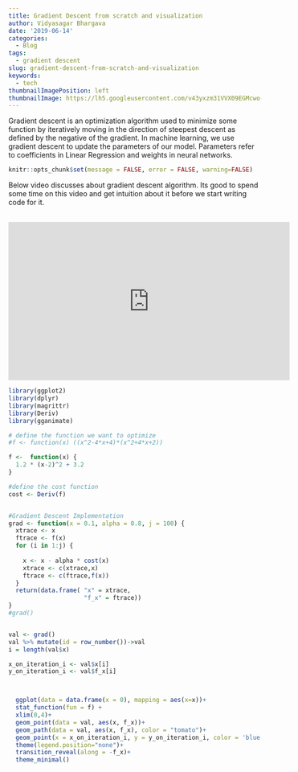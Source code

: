 ```yaml
---
title: Gradient Descent from scratch and visualization
author: Vidyasagar Bhargava
date: '2019-06-14'
categories:
  - Blog
tags:
  - gradient descent
slug: gradient-descent-from-scratch-and-visualization
keywords:
  - tech
thumbnailImagePosition: left
thumbnailImage: https://lh5.googleusercontent.com/v43yxzm31VVX09EGMcwo-oA1J2BqYRy57wo2CyKVszSKDhaJlSzD0DOmuec=w2400
---
```


Gradient descent is an optimization algorithm used to minimize some function by iteratively moving in the direction of steepest descent as defined by the negative of the gradient. In machine learning, we use gradient descent to update the parameters of our model. Parameters refer to coefficients in Linear Regression and weights in neural networks. 



```r
knitr::opts_chunk$set(message = FALSE, error = FALSE, warning=FALSE)
```


Below video discusses about gradient descent algorithm. Its good to spend some time on this video and get intuition about it before we start writing code for it.   
<br>

<iframe width="560" height="315" src="https://www.youtube.com/embed/sDv4f4s2SB8" frameborder="0" allowfullscreen></iframe>



```r
library(ggplot2)
library(dplyr)
library(magrittr)
library(Deriv)
library(gganimate)

# define the function we want to optimize
#f <- function(x) ((x^2-4*x+4)*(x^2+4*x+2))

f <-  function(x) {
  1.2 * (x-2)^2 + 3.2
}

#define the cost function
cost <- Deriv(f)


#Gradient Descent Implementation
grad <- function(x = 0.1, alpha = 0.8, j = 100) {
  xtrace <- x
  ftrace <- f(x)
  for (i in 1:j) {
    
    x <- x - alpha * cost(x)
    xtrace <- c(xtrace,x)
    ftrace <- c(ftrace,f(x))
  }
  return(data.frame( "x" = xtrace,
                     "f_x" = ftrace))
}
#grad()


val <- grad()
val %>% mutate(id = row_number())->val
i = length(val$x)

x_on_iteration_i <- val$x[i]
y_on_iteration_i <- val$f_x[i]



  ggplot(data = data.frame(x = 0), mapping = aes(x=x))+
  stat_function(fun = f) +
  xlim(0,4)+
  geom_point(data = val, aes(x, f_x))+
  geom_path(data = val, aes(x, f_x), color = "tomato")+
  geom_point(x = x_on_iteration_i, y = y_on_iteration_i, color = 'blue', size = 4, alpha = 0.5)+
  theme(legend.position="none")+
  transition_reveal(along = -f_x)+
  theme_minimal()

```

